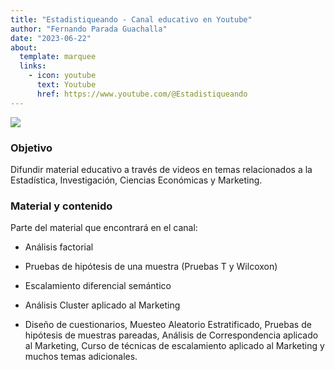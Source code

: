 ```yaml
---
title: "Estadistiqueando - Canal educativo en Youtube"
author: "Fernando Parada Guachalla"
date: "2023-06-22"
about: 
  template: marquee
  links: 
    - icon: youtube
      text: Youtube
      href: https://www.youtube.com/@Estadistiqueando
---
```


![](logo_estadistiqueando.png)

### Objetivo

Difundir material educativo a través de videos en temas relacionados a la Estadística, Investigación, Ciencias Económicas y Marketing.

### Material y contenido

Parte del material que encontrará en el canal:

-   Análisis factorial

-   Pruebas de hipótesis de una muestra (Pruebas T y Wilcoxon)

-   Escalamiento diferencial semántico

-   Análisis Cluster aplicado al Marketing

-   Diseño de cuestionarios, Muesteo Aleatorio Estratificado, Pruebas de hipótesis de muestras pareadas, Análisis de Correspondencia aplicado al Marketing, Curso de técnicas de escalamiento aplicado al Marketing y muchos temas adicionales.
